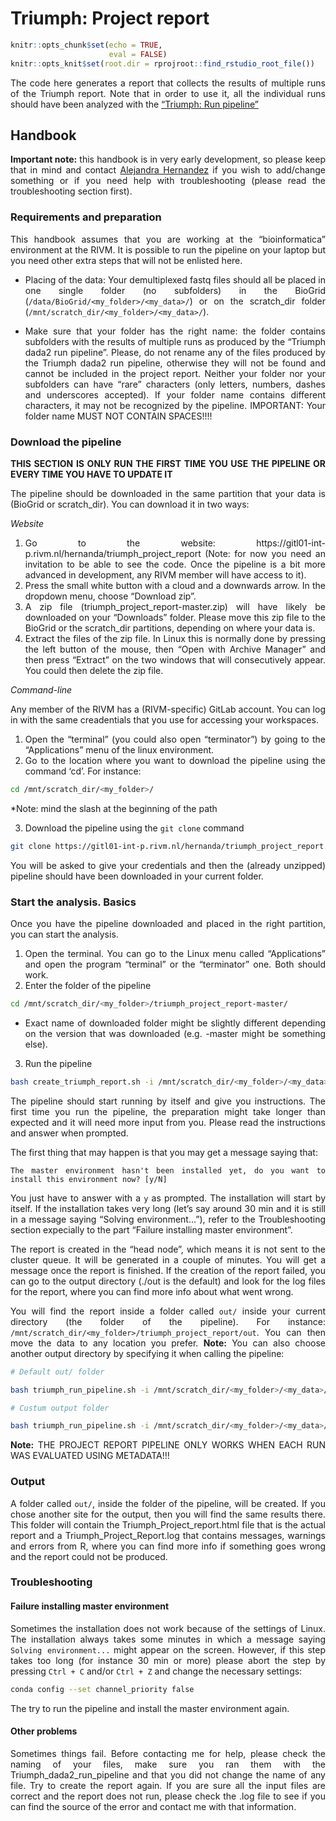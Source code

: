 # Triumph: Project report

<style>
body {
text-align: justify}
</style>

```r
knitr::opts_chunk$set(echo = TRUE, 
                      eval = FALSE)
knitr::opts_knit$set(root.dir = rprojroot::find_rstudio_root_file())
```

The code here generates a report that collects the results of multiple runs of the Triumph report. Note that in order to use it, all the individual runs should have been analyzed with the ["Triumph: Run pipeline"](#triumph_run)

## Handbook

**Important note:** this handbook is in very early development, so please keep that in mind and contact [Alejandra Hernandez](alejandra.hernandez.segura@rivm.nl) if you wish to add/change something or if you need help with troubleshooting (please read the troubleshooting section first). 

### Requirements and preparation

This handbook assumes that you are working at the “bioinformatica” environment at the RIVM. It is possible to run the pipeline on your laptop but you need other extra steps that will not be enlisted here.  

- Placing of the data: Your demultiplexed fastq files should all be placed in one single folder (no subfolders) in the BioGrid (`/data/BioGrid/<my_folder>/<my_data>/`) or on the scratch_dir folder (`/mnt/scratch_dir/<my_folder>/<my_data>/`). 

- Make sure that your folder has the right name: the folder contains subfolders with the results of multiple runs as produced by the "Triumph dada2 run pipeline". Please, do not rename any of the files produced by the Triumph dada2 run pipeline, otherwise they will not be found and cannot be included in the project report. Neither your folder nor your subfolders can have "rare" characters (only letters, numbers, dashes and underscores accepted). If your folder name contains different characters, it may not be recognized by the pipeline. IMPORTANT: Your folder name MUST NOT CONTAIN SPACES!!!!  

### Download the pipeline   
**THIS SECTION IS ONLY RUN THE FIRST TIME YOU USE THE PIPELINE OR EVERY TIME YOU HAVE TO UPDATE IT**  

The pipeline should be downloaded in the same partition that your data is (BioGrid or scratch_dir). You can download it in two ways:  

_Website_  

1. Go to the website: https://gitl01-int-p.rivm.nl/hernanda/triumph_project_report (Note: for now you need an invitation to be able to see the code. Once the pipeline is a bit more advanced in development, any RIVM member will have access to it).  
2. Press the small white button with a cloud and a downwards arrow. In the dropdown menu, choose "Download zip".  
3. A zip file (triumph_project_report-master.zip) will have likely be downloaded on your “Downloads” folder. Please move this zip file to the BioGrid or the scratch_dir partitions, depending on where your data is.  
4. Extract the files of the zip file. In Linux this is normally done by pressing the left button of the mouse, then “Open with Archive Manager” and then press “Extract” on the two windows that will consecutively appear. You could then delete the zip file.  


_Command-line_   

Any member of the RIVM has a (RIVM-specific) GitLab account. You can log in with the same creadentials that you use for accessing your workspaces.    

1. Open the “terminal” (you could also open “terminator”) by going to the “Applications” menu of the linux environment.  
2. Go to the location where you want to download the pipeline using the command ‘cd’. For instance:  

```bash
cd /mnt/scratch_dir/<my_folder>/
```
*Note: mind the slash at the beginning of the path

3. Download the pipeline using the `git clone` command  

```bash

git clone https://gitl01-int-p.rivm.nl/hernanda/triumph_project_report.git 

```
 You will be asked to give your credentials and then the (already unzipped) pipeline should have been downloaded in your current folder.

### Start the analysis. Basics

Once you have the pipeline downloaded and placed in the right partition, you can start the analysis.  

1. Open the terminal. You can go to the Linux menu called "Applications" and open the program "terminal" or the "terminator" one. Both should work.  
2. Enter the folder of the pipeline  

```bash

cd /mnt/scratch_dir/<my_folder>/triumph_project_report-master/

```
* Exact name of downloaded folder might be slightly different depending on the version that was downloaded (e.g. -master might be something else).

3. Run the pipeline  

```bash

bash create_triumph_report.sh -i /mnt/scratch_dir/<my_folder>/<my_data>/

```

The pipeline should start running by itself and give you instructions. The first time you run the pipeline, the preparation might take longer than expected and it will need more input from you. Please read the instructions and answer when prompted. 

The first thing that may happen is that you may get a message saying that:

```
The master environment hasn't been installed yet, do you want to install this environment now? [y/N]
```

You just have to answer with a `y` as prompted. The installation will start by itself. If the installation takes very long (let's say around 30 min and it is still in a message saying "Solving environment..."), refer to the Troubleshooting section expecially to the part "Failure installing master environment".  

The report is created in the "head node", which means it is not sent to the cluster queue. It will be generated in a couple of minutes. You will get a message once the report is finished. If the creation of the report failed, you can go to the output directory (./out is the default) and look for the log files for the report, where you can find more info about what went wrong. 

You will find the report inside a folder called `out/` inside your current directory (the folder of the pipeline). For instance:  `/mnt/scratch_dir/<my_folder>/triumph_project_report/out`. You can then move the data to any location you prefer. **Note:** You can also choose another output directory by specifying it when calling the pipeline:

```bash

# Default out/ folder

bash triumph_run_pipeline.sh -i /mnt/scratch_dir/<my_folder>/<my_data>/

# Custum output folder

bash triumph_run_pipeline.sh -i /mnt/scratch_dir/<my_folder>/<my_data>/ -o /mnt/scratch_dir/<my_folder>/<my_results>/

```


**Note:** THE PROJECT REPORT PIPELINE ONLY WORKS WHEN EACH RUN WAS EVALUATED USING METADATA!!! 

### Output 

A folder called `out/`, inside the folder of the pipeline, will be created. If you chose another site for the output, then you will find the same results there. This folder will contain the Triumph_Project_report.html file that is the actual report and a Triumph_Project_Report.log that contains messages, warnings and errors from R, where you can find more info if something goes wrong and the report could not be produced. 

### Troubleshooting 

#### Failure installing master environment

Sometimes the installation does not work because of the settings of Linux. The installation always takes some minutes in which a message saying `Solving environment...` might appear on the screen. However, if this step takes too long (for instance 30 min or more) please abort the step by pressing `Ctrl + C` and/or `Ctrl + Z` and change the necessary settings: 

```bash
conda config --set channel_priority false
```

The try to run the pipeline and install the master environment again.  

#### Other problems

Sometimes things fail. Before contacting me for help, please check the naming of your files, make sure you ran them with the Triumph_dada2_run_pipeline and that you did not change the name of any file. Try to create the report again. If you are sure all the input files are correct and the report does not run, please check the .log file to see if you can find the source of the error and contact me with that information. 